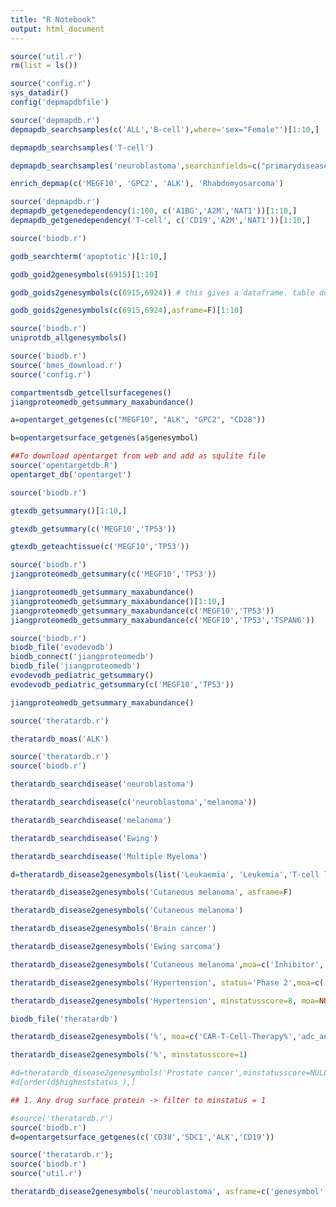 ---
title: "R Notebook"
output: html_document
---

```{r}
source('util.r')
rm(list = ls())

```

```{r}
source('config.r')
sys_datadir()
config('depmapdbfile')
```

```{r}
source('depmapdb.r')
depmapdb_searchsamples(c('ALL','B-cell'),where='sex="Female"')[1:10,]

depmapdb_searchsamples('T-cell')

depmapdb_searchsamples('neuroblastoma',searchinfields=c("primarydisease","subtype"))

enrich_depmap(c('MEGF10', 'GPC2', 'ALK'), 'Rhabdomyosarcoma')
```

```{r}
source('depmapdb.r')
depmapdb_getgenedependency(1:100, c('A1BG','A2M','NAT1'))[1:10,]
depmapdb_getgenedependency('T-cell', c('CD19','A2M','NAT1'))[1:10,]

```


```{r}
source('biodb.r')

godb_searchterm('apoptotic')[1:10,]

godb_goid2genesymbols(6915)[1:10]

godb_goids2genesymbols(c(6915,6924)) # this gives a dataframe. table doesn't fit and you'll only see the id column. scroll to the right to see the genesymbols.

godb_goids2genesymbols(c(6915,6924),asframe=F)[1:10]
```


```{r }
source('biodb.r')
uniprotdb_allgenesymbols()
```


```{r}
source('biodb.r')
source('bmes_download.r')
source('config.r')

compartmentsdb_getcellsurfacegenes()
jiangproteomedb_getsummary_maxabundance()

a=opentarget_getgenes(c("MEGF10", "ALK", "GPC2", "CD28"))

b=opentargetsurface_getgenes(a$genesymbol)
```


```{r}
##To download opentarget from web and add as squlite file 
source('opentargetdb.R')
opentarget_db('opentarget')


```

```{r}
source('biodb.r')

gtexdb_getsummary()[1:10,]

gtexdb_getsummary(c('MEGF10','TP53'))

gtexdb_geteachtissue(c('MEGF10','TP53'))
```

```{r}


source('biodb.r')
jiangproteomedb_getsummary(c('MEGF10','TP53'))

jiangproteomedb_getsummary_maxabundance()
jiangproteomedb_getsummary_maxabundance()[1:10,]
jiangproteomedb_getsummary_maxabundance(c('MEGF10','TP53'))
jiangproteomedb_getsummary_maxabundance(c('MEGF10','TP53','TSPAN6'))

```

```{r}
source('biodb.r')
biodb_file('evodevodb')
biodb_connect('jiangproteomedb')
biodb_file('jiangproteomedb')
evodevodb_pediatric_getsummary()
evodevodb_pediatric_getsummary(c('MEGF10','TP53'))

jiangproteomedb_getsummary_maxabundance()

```

```{r}
source('theratardb.r')

theratardb_moas('ALK')

```

```{r}
source('theratardb.r')
source('biodb.r')

theratardb_searchdisease('neuroblastoma')

theratardb_searchdisease(c('neuroblastoma','melanoma'))

theratardb_searchdisease('melanoma')

theratardb_searchdisease('Ewing')

theratardb_searchdisease('Multiple Myeloma')

d=theratardb_disease2genesymbols(list('Leukaemia', 'Leukemia','T-cell leukaemia'))

theratardb_disease2genesymbols('Cutaneous melanoma', asframe=F)

theratardb_disease2genesymbols('Cutaneous melanoma')

theratardb_disease2genesymbols('Brain cancer')

theratardb_disease2genesymbols('Ewing sarcoma')

theratardb_disease2genesymbols('Cutaneous melanoma',moa=c('Inhibitor','Suppresor') )

theratardb_disease2genesymbols('Hypertension', status='Phase 2',moa=c('Inhibitor','Antagonist'))

theratardb_disease2genesymbols('Hypertension', minstatusscore=8, moa=NULL)

biodb_file('theratardb')

theratardb_disease2genesymbols('%', moa=c('CAR-T-Cell-Therapy%','adc_antigen'),minstatusscore=1)

theratardb_disease2genesymbols('%', minstatusscore=1)

#d=theratardb_disease2genesymbols('Prostate cancer',minstatusscore=NULL,asframe=c('genesymbol','higheststatus_'),immunoadd=100)
#d[order(d$higheststatus_),]

## 1. Any drug surface protein -> filter to minstatus = 1 


```

```{r}
#source('theratardb.r')
source('biodb.r')
d=opentargetsurface_getgenes(c('CD38','SDC1','ALK','CD19'))
```

```{r}
source('theratardb.r');
source('biodb.r')
source('util.r')

theratardb_disease2genesymbols('neuroblastoma', asframe=c('genesymbol','higheststatus_'))

```
